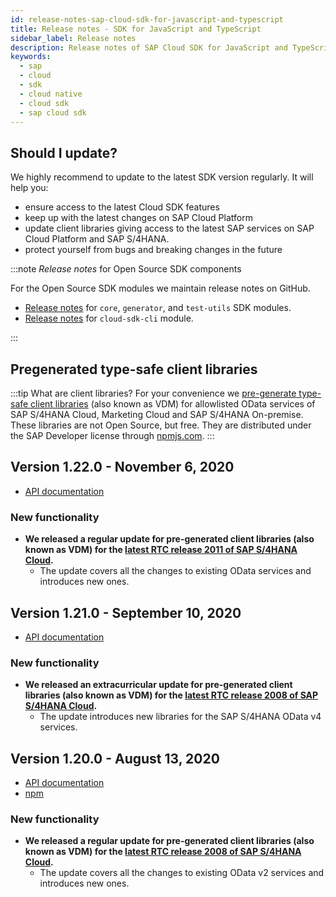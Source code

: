 ```yaml
---
id: release-notes-sap-cloud-sdk-for-javascript-and-typescript
title: Release notes - SDK for JavaScript and TypeScript
sidebar_label: Release notes
description: Release notes of SAP Cloud SDK for JavaScript and TypeScript, stay up to date with the recent features, fixes, dependency updates and recommendations.
keywords:
  - sap
  - cloud
  - sdk
  - cloud native
  - cloud sdk
  - sap cloud sdk
---
```


## Should I update?

We highly recommend to update to the latest SDK version regularly.
It will help you:

- ensure access to the latest Cloud SDK features
- keep up with the latest changes on SAP Cloud Platform
- update client libraries giving access to the latest SAP services on SAP Cloud Platform and SAP S/4HANA.
- protect yourself from bugs and breaking changes in the future

:::note _Release notes_ for Open Source SDK components

For the Open Source SDK modules we maintain release notes on GitHub.

- [Release notes](https://github.com/SAP/cloud-sdk-js/releases) for `core`, `generator`, and `test-utils` SDK modules.
- [Release notes](https://github.com/SAP/cloud-sdk-cli/releases) for `cloud-sdk-cli` module.

:::

## Pregenerated type-safe client libraries

:::tip What are client libraries?
For your convenience we [pre-generate type-safe client libraries](https://www.npmjs.com/search?q=%40sap%2Fcloud-sdk-vdm-*) (also known as VDM) for allowlisted OData services of SAP S/4HANA Cloud, Marketing Cloud and SAP S/4HANA On-premise.
These libraries are not Open Source, but free.
They are distributed under the SAP Developer license through [npmjs.com](https://www.npmjs.com/search?q=%40sap%2Fcloud-sdk-vdm-*).
:::

## Version 1.22.0 - November 6, 2020

- [API documentation](https://help.sap.com/doc/2d72cf72c3b946b0ab2b210d8d2d74da/1.0/en-US/index.html)

### New functionality

- **We released a regular update for pre-generated client libraries (also known as VDM) for the [latest RTC release 2011 of SAP S/4HANA Cloud](https://blogs.sap.com/2020/10/28/sap-s-4hana-cloud-2011-release/).**
  - The update covers all the changes to existing OData services and introduces new ones.

## Version 1.21.0 - September 10, 2020

- [API documentation](https://help.sap.com/doc/a87270cbfc6140abaa7968558ab10b84/1.0/en-US/index.html)

### New functionality

- **We released an extracurricular update for pre-generated client libraries (also known as VDM) for the [latest RTC release 2008 of SAP S/4HANA Cloud](https://blogs.sap.com/2020/07/29/sap-s-4hana-cloud-2008-release/).**
  - The update introduces new libraries for the SAP S/4HANA OData v4 services.

## Version 1.20.0 - August 13, 2020

- [API documentation](https://help.sap.com/doc/c0ae2e82b25e4b77855f00ec098ddf8f/1.0/en-US/index.html)
- [npm](https://www.npmjs.com/search?q=%40sap%2Fcloud-sdk-vdm-*)

### New functionality

- **We released a regular update for pre-generated client libraries (also known as VDM) for the [latest RTC release 2008 of SAP S/4HANA Cloud](https://blogs.sap.com/2020/07/29/sap-s-4hana-cloud-2008-release/).**
  - The update covers all the changes to existing OData v2 services and introduces new ones.
